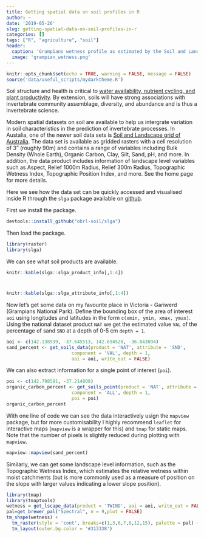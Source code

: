 ```yaml
---
title: Getting spatial data on soil profiles in R
author: ~
date: '2019-05-26'
slug: getting-spatial-data-on-soil-profiles-in-r
categories: []
tags: ["R", "agriculture", "soil"]
header:
  caption: 'Grampians wetness profile as estimated by the Soil and Landscape Grid of Australia'
  image: 'grampian_wetness.png'
---
```

```r
knitr::opts_chunk$set(echo = TRUE, warning = FALSE, message = FALSE)
source('data/useful_scripts/mydarktheme.R')
```

Soil structure and health is critical to [water availability, nutrient cycling, and plant productivity](https://www.youtube.com/watch?v=iD2DXBERTeg). By extension, soils will have strong associations with invertebrate community assemblage, diversity, and abundance and is thus a invertebrate science. 

Modern spatial datasets on soil are available to help us intergrate variation in soil characteristics in the prediction of invertebrate processes. In Austalia, one of the newer soil data sets is [Soil and Landscape grid of Australia](http://www.clw.csiro.au/aclep/soilandlandscapegrid/index.html). The data set is available as gridded rasters with a cell resolution of 3" (roughly 90m) and contains a range of variables including Bulk Density (Whole Earth), Organic Carbon, Clay, Silt, Sand, pH, and more. In addition, the data product includes information of landscape level variables such as Aspect, Relief 1000m Radius, Relief 300m Radius, Topographic Wetness Index, Topographic Position Index, and more. See the home page for more details.  


Here we see how the data set can be quickly accessed and visualised inside R through the `slga` package available on [github](https://obrl-soil.github.io/slga/). 

First we install the package.

```r
devtools::install_github("obrl-soil/slga")
```

Then load the package.

```r
library(raster)
library(slga)
```

We can see what soil products are available.

```r
knitr::kable(slga::slga_product_info[,1:4])
```
#
```r
knitr::kable(slga::slga_attribute_info[,1:4])
```

Now let's get some data on my favourite place in Victoria - Gariwerd (Grampians National Park). Define the bounding box of the area of interest `aoi` using longitudes and latitudes in the form `c(xmin, ymin, xmax, ymax)`. Using the national dataset product `NAT` we get the estimated value `VAL` of the percentage of sand `SND` at a depth of 0-5 cm `depth = 1`.

```r
aoi <- c(142.138939, -37.645513, 142.694520, -36.843094)
sand_percent <- get_soils_data(product = 'NAT', attribute = 'SND',
                        component = 'VAL', depth = 1,
                        aoi = aoi, write_out = FALSE)
```
We can also extract information for a single point of interest (`poi`). 

```r
poi <- c(142.798591, -37.214808)
organic_carbon_percent <- get_soils_point(product = 'NAT', attribute = 'SOC',
                        component = 'ALL', depth = 1,
                        poi = poi)
organic_carbon_percent
```

With one line of code we can see the data interactively usign the `mapview` package, but for more customisability I highly recommend `leaflet` for interactive maps (`mapview` is a wrapper for this) and `tmap` for static maps. Note that the number of pixels is slightly reduced during plotting with `mapview`.

```r
mapview::mapview(sand_percent)
```

Similarly, we can get some landscape level information, such as the Topographic Wetness Index, which estimates the relative wetness within moist catchments (but is more commonly used as a measure of position on the slope with larger values indicating a lower slope position).

```r
library(tmap)
library(tmaptools)
wetness = get_lscape_data(product = 'TWIND', aoi = aoi, write_out = FALSE)
pal=get_brewer_pal("Spectral", n = 9,plot = FALSE)
tm_shape(wetness) +
  tm_raster(style = 'cont', breaks=c(1,3,6,7,8,12,15), palette = pal) +
  tm_layout(outer.bg.color = '#313338')
```





    